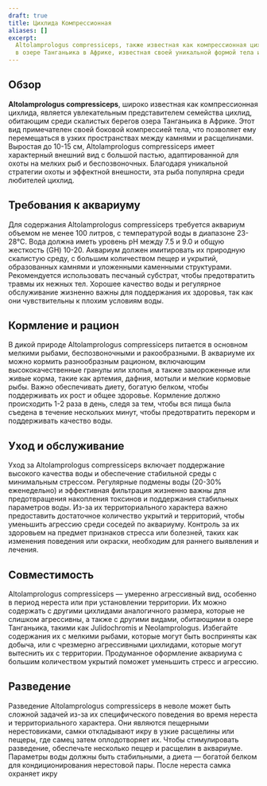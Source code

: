 ```yaml
---
draft: true
title: Цихлида Компрессионная
aliases: []
excerpt:
  Altolamprologus compressiceps, также известная как компрессионная цихлида, является уникальным видом цихлид, обитающим
  в озере Танганьика в Африке, известная своей уникальной формой тела и хищным поведением.
---
```


## Обзор

**Altolamprologus compressiceps**, широко известная как компрессионная цихлида, является увлекательным представителем
семейства цихлид, обитающим среди скалистых берегов озера Танганьика в Африке. Этот вид примечателен своей боковой
компрессией тела, что позволяет ему перемещаться в узких пространствах между камнями и расщелинами. Выростая до 10-15
см, Altolamprologus compressiceps имеет характерный внешний вид с большой пастью, адаптированной для охоты на мелких рыб
и беспозвоночных. Благодаря уникальной стратегии охоты и эффектной внешности, эта рыба популярна среди любителей цихлид.

## Требования к аквариуму

Для содержания Altolamprologus compressiceps требуется аквариум объемом не менее 100 литров, с температурой воды в
диапазоне 23-28°C. Вода должна иметь уровень pH между 7.5 и 9.0 и общую жесткость (GH) 10-20. Аквариум должен
имитировать их природную скалистую среду, с большим количеством пещер и укрытий, образованных камнями и уложенными
каменными структурами. Рекомендуется использовать песчаный субстрат, чтобы предотвратить травмы их нежных тел. Хорошее
качество воды и регулярное обслуживание жизненно важны для поддержания их здоровья, так как они чувствительны к плохим
условиям воды.

## Кормление и рацион

В дикой природе Altolamprologus compressiceps питается в основном мелкими рыбами, беспозвоночными и ракообразными. В
аквариуме их можно кормить разнообразным рационом, включающим высококачественные гранулы или хлопья, а также
замороженные или живые корма, такие как артемия, дафния, мотыли и мелкие кормовые рыбы. Важно обеспечивать диету,
богатую белком, чтобы поддерживать их рост и общее здоровье. Кормление должно происходить 1-2 раза в день, следя за тем,
чтобы вся пища была съедена в течение нескольких минут, чтобы предотвратить перекорм и поддерживать качество воды.

## Уход и обслуживание

Уход за Altolamprologus compressiceps включает поддержание высокого качества воды и обеспечение стабильной среды с
минимальным стрессом. Регулярные подмены воды (20-30% еженедельно) и эффективная фильтрация жизненно важны для
предотвращения накопления токсинов и поддержания стабильных параметров воды. Из-за их территориального характера важно
предоставить достаточное количество укрытий и территорий, чтобы уменьшить агрессию среди соседей по аквариуму. Контроль
за их здоровьем на предмет признаков стресса или болезней, таких как изменения поведения или окраски, необходим для
раннего выявления и лечения.

## Совместимость

Altolamprologus compressiceps — умеренно агрессивный вид, особенно в период нереста или при установлении территории. Их
можно содержать с другими цихлидами аналогичного размера, которые не слишком агрессивны, а также с другими видами,
обитающими в озере Танганьика, такими как Julidochromis и Neolamprologus. Избегайте содержания их с мелкими рыбами,
которые могут быть восприняты как добыча, или с чрезмерно агрессивными цихлидами, которые могут вытеснить их с
территории. Продуманное оформление аквариума с большим количеством укрытий поможет уменьшить стресс и агрессию.

## Разведение

Разведение Altolamprologus compressiceps в неволе может быть сложной задачей из-за их специфического поведения во время
нереста и территориального характера. Они являются пещерными нерестовиками, самки откладывают икру в узкие расщелины или
пещеры, где самец затем оплодотворяет их. Чтобы стимулировать разведение, обеспечьте несколько пещер и расщелин в
аквариуме. Параметры воды должны быть стабильными, а диета — богатой белком для кондиционирования нерестовой пары. После
нереста самка охраняет икру
